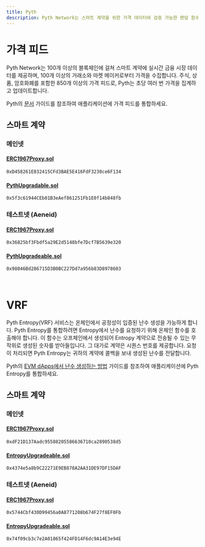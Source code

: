 ```yaml
---
title: Pyth
description: Pyth Network는 스마트 계약을 위한 가격 데이터와 검증 가능한 랜덤 함수(VRF)를 제공하는 분산형 오라클입니다. 기관 제공자로부터 직접 데이터를 소싱함으로써, Pyth는 투명성과 효율성을 유지하면서 안전하고 지연 시간이 낮은 가격 업데이트를 보장합니다.
---
```


# 가격 피드

Pyth Network는 100개 이상의 블록체인에 걸쳐 스마트 계약에 실시간 금융 시장 데이터를 제공하며, 100개 이상의 거래소와 마켓 메이커로부터 가격을 수집합니다. 주식, 상품, 암호화폐를 포함한 850개 이상의 가격 피드로, Pyth는 초당 여러 번 가격을 집계하고 업데이트합니다.

Pyth의 [문서](https://docs.pyth.network/price-feeds/price-feeds) 가이드를 참조하여 애플리케이션에 가격 피드를 통합하세요.

## 스마트 계약

### 메인넷

#### [ERC1967Proxy.sol](https://www.storyscan.io/address/0xD458261E832415CFd3BAE5E416FdF3230ce6F134)

```
0xD458261E832415CFd3BAE5E416FdF3230ce6F134
```

#### [PythUpgradable.sol](https://www.storyscan.io/address/0x5f3c61944CEb01B3eAef861251Fb1E0f14b848fb)

```
0x5f3c61944CEb01B3eAef861251Fb1E0f14b848fb
```

### 테스트넷 (Aeneid)

#### [ERC1967Proxy.sol](https://aeneid.storyscan.io/address/0x36825bf3Fbdf5a29E2d5148bfe7Dcf7B5639e320)

```
0x36825bf3Fbdf5a29E2d5148bfe7Dcf7B5639e320
```

#### [PythUpgradeable.sol](https://aeneid.storyscan.io/address/0x98046Bd286715D3B0BC227Dd7a956b83D8978603)

```
0x98046Bd286715D3B0BC227Dd7a956b83D8978603
```

<br />

# VRF

Pyth Entropy(VRF) 서비스는 온체인에서 공정성이 입증된 난수 생성을 가능하게 합니다. Pyth Entropy를 통합하려면 Entropy에서 난수를 요청하기 위해 온체인 함수를 호출해야 합니다. 이 함수는 오프체인에서 생성되어 Entropy 계약으로 전송될 수 있는 무작위로 생성된 숫자를 받아들입니다. 그 대가로 계약은 시퀀스 번호를 제공합니다. 요청이 처리되면 Pyth Entropy는 귀하의 계약에 콜백을 보내 생성된 난수를 전달합니다.

Pyth의 [EVM dApps에서 난수 생성하는 방법](https://docs.pyth.network/entropy/generate-random-numbers/evm) 가이드를 참조하여 애플리케이션에 Pyth Entropy를 통합하세요.

## 스마트 계약

### 메인넷

#### [ERC1967Proxy.sol](https://www.storyscan.io/address/0xdF21D137Aadc95588205586636710ca2890538d5)

```
0xdF21D137Aadc95588205586636710ca2890538d5
```

#### [EntropyUpgradeable.sol](https://www.storyscan.io/address/0x4374e5a8b9C22271E9EB878A2AA31DE97DF15DAF)

```
0x4374e5a8b9C22271E9EB878A2AA31DE97DF15DAF
```

### 테스트넷 (Aeneid)

#### [ERC1967Proxy.sol](https://aeneid.storyscan.io/address/0x5744Cbf430D99456a0A8771208b674F27f8EF0Fb)

```
0x5744Cbf430D99456a0A8771208b674F27f8EF0Fb
```

#### [EntropyUpgradeable.sol](https://aeneid.storyscan.io/address/0x74f09cb3c7e2A01865f424FD14F6dc9A14E3e94E)

```
0x74f09cb3c7e2A01865f424FD14F6dc9A14E3e94E
```
